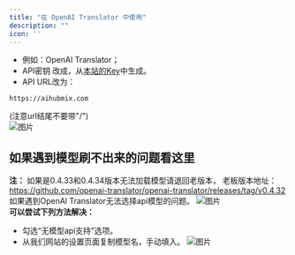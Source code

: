 ```yaml
---
title: "在 OpenAI Translator 中使用"
description: ""
icon: ''
---
```


- 例如：OpenAI Translator；  
- API密钥 改成，从[本站的Key](https://aihubmix.com/token)中生成。  
- API URL改为：
```
https://aihubmix.com
```
(注意url结尾不要带"/")  
![图片](/media/cn/image1.png) 

## 如果遇到模型刷不出来的问题看这里
**注：**
如果是0.4.33和0.4.34版本无法加载模型请退回老版本，
老板版本地址：https://github.com/openai-translator/openai-translator/releases/tag/v0.4.32  
如果遇到OpenAl Translator无法选择api模型的问题。
![图片](/media/cn/ot1.png)  
**可以尝试下列方法解决：**
- 勾选“无模型api支持”选项。
- 从我们网站的设置页面复制模型名，手动填入。
![图片](/media/cn/ot2.png)
